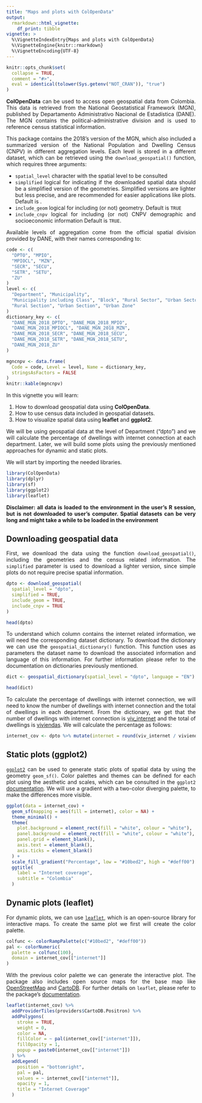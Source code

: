 ```yaml
---
title: "Maps and plots with ColOpenData"
output: 
  rmarkdown::html_vignette:
    df_print: tibble
vignette: >
  %\VignetteIndexEntry{Maps and plots with ColOpenData}
  %\VignetteEngine{knitr::rmarkdown}
  %\VignetteEncoding{UTF-8}
---
```


```r
knitr::opts_chunk$set(
  collapse = TRUE,
  comment = "#>",
  eval = identical(tolower(Sys.getenv("NOT_CRAN")), "true")
)
```

::: {style="text-align: justify;"}
**ColOpenData** can be used to access open geospatial data from Colombia. This data is retrieved from the National Geostatistical Framework (MGN), published by Departamento Administrativo Nacional de Estadística (DANE). The MGN contains the political-administrative division and is used to reference census statistical information.

This package contains the 2018's version of the MGN, which also included a summarized version of the National Population and Dwelling Census (CNPV) in different aggregation levels. Each level is stored in a different dataset, which can be retrieved using the `download_geospatial()` function, which requires three arguments:

-   `spatial_level` character with the spatial level to be consulted
-   `simplified` logical for indicating if the downloaded spatial data should be a simplified version of the geometries. Simplified versions are lighter but less precise, and are recommended for easier applications like plots. Default is \code{TRUE}.
-   `include_geom` logical for including (or not) geometry. Default is `TRUE`
-   `include_cnpv` logical for including (or not) CNPV demographic and socioeconomic information Default is `TRUE`.

Available levels of aggregation come from the official spatial division provided by DANE, with their names corresponding to:
:::

```r
code <- c(
  "DPTO", "MPIO",
  "MPIOCL", "MZN",
  "SECR", "SECU",
  "SETR", "SETU",
  "ZU"
)
level <- c(
  "Department", "Municipality",
  "Municipality including Class", "Block", "Rural Sector", "Urban Sector",
  "Rural Section", "Urban Section", "Urban Zone"
)
dictionary_key <- c(
  "DANE_MGN_2018_DPTO", "DANE_MGN_2018_MPIO",
  "DANE_MGN_2018_MPIOCL", "DANE_MGN_2018_MZN",
  "DANE_MGN_2018_SECR", "DANE_MGN_2018_SECU",
  "DANE_MGN_2018_SETR", "DANE_MGN_2018_SETU",
  "DANE_MGN_2018_ZU"
)

mgncnpv <- data.frame(
  Code = code, Level = level, Name = dictionary_key,
  stringsAsFactors = FALSE
)
knitr::kable(mgncnpv)
```

::: {style="text-align: justify;"}
In this vignette you will learn:

1.  How to download geospatial data using **ColOpenData**.
2.  How to use census data included in geospatial datasets.
3.  How to visualize spatial data using **leaflet** and **ggplot2**.

We will be using geospatial data at the level of Department ("dpto") and we will calculate the percentage of dwellings with internet connection at each department. Later, we will build some plots using the previously mentioned approaches for dynamic and static plots.

We will start by importing the needed libraries.
:::

```r
library(ColOpenData)
library(dplyr)
library(sf)
library(ggplot2)
library(leaflet)
```

::: {style="text-align: justify;"}
**Disclaimer: all data is loaded to the environment in the user's R session, but is not downloaded to user's computer. Spatial datasets can be very long and might take a while to be loaded in the environment**
:::

## Downloading geospatial data

::: {style="text-align: justify;"}
First, we download the data using the function `download_geospatial()`, including the geometries and the census related information. The `simplified` parameter is used to download a lighter version, since simple plots do not require precise spatial information.
:::

```r
dpto <- download_geospatial(
  spatial_level = "dpto",
  simplified = TRUE,
  include_geom = TRUE,
  include_cnpv = TRUE
)

head(dpto)
```

::: {style="text-align: justify;"}
To understand which column contains the internet related information, we will need the corresponding dataset dictionary. To download the dictionary we can use the `geospatial_dictionary()` function. This function uses as parameters the dataset name to download the associated information and language of this information. For further information please refer to the documentation on dictionaries previously mentioned.
:::

```r
dict <- geospatial_dictionary(spatial_level = "dpto", language = "EN")

head(dict)
```

::: {style="text-align: justify;"}
To calculate the percentage of dwellings with internet connection, we will need to know the number of dwellings with internet connection and the total of dwellings in each department. From the dictionary, we get that the number of dwellings with internet connection is [viv_internet]{.underline} and the total of dwellings is [viviendas]{.underline}. We will calculate the percentage as follows:
:::

```r
internet_cov <- dpto %>% mutate(internet = round(viv_internet / viviendas, 2))
```

## Static plots (ggplot2)

::: {style="text-align: justify;"}
[`ggplot2`](https://ggplot2.tidyverse.org/) can be used to generate static plots of spatial data by using the geometry `geom_sf()`. Color palettes and themes can be defined for each plot using the aesthetic and scales, which can be consulted in the `ggplot2` [documentation](https://ggplot2.tidyverse.org/reference/index.html#scales). We will use a gradient with a two-color diverging palette, to make the differences more visible.
:::

```r
ggplot(data = internet_cov) +
  geom_sf(mapping = aes(fill = internet), color = NA) +
  theme_minimal() +
  theme(
    plot.background = element_rect(fill = "white", colour = "white"),
    panel.background = element_rect(fill = "white", colour = "white"),
    panel.grid = element_blank(),
    axis.text = element_blank(),
    axis.ticks = element_blank()
  ) +
  scale_fill_gradient("Percentage", low = "#10bed2", high = "#deff00") +
  ggtitle(
    label = "Internet coverage",
    subtitle = "Colombia"
  )
```

## Dynamic plots (leaflet)

::: {style="text-align: justify;"}
For dynamic plots, we can use [`leaflet`](https://rstudio.github.io/leaflet/), which is an open-source library for interactive maps. To create the same plot we first will create the color palette.
:::

```r
colfunc <- colorRampPalette(c("#10bed2", "#deff00"))
pal <- colorNumeric(
  palette = colfunc(100),
  domain = internet_cov[["internet"]]
)
```

::: {style="text-align: justify;"}
With the previous color palette we can generate the interactive plot. The package also includes open source maps for the base map like [OpenStreetMap](https://www.openstreetmap.org/#map=5/4.632/-74.299) and [CartoDB](https://carto.com/basemaps). For further details on `leaflet`, please refer to the package's [documentation](https://rstudio.github.io/leaflet/reference/index.html).
:::

```r
leaflet(internet_cov) %>%
  addProviderTiles(providers$CartoDB.Positron) %>%
  addPolygons(
    stroke = TRUE,
    weight = 0,
    color = NA,
    fillColor = ~ pal(internet_cov[["internet"]]),
    fillOpacity = 1,
    popup = paste0(internet_cov[["internet"]])
  ) %>%
  addLegend(
    position = "bottomright",
    pal = pal,
    values = ~ internet_cov[["internet"]],
    opacity = 1,
    title = "Internet Coverage"
  )
```
